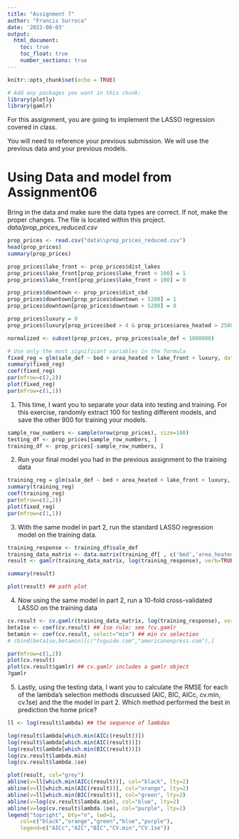 ```yaml
---
title: "Assignment 7"
author: "Francis Surroca"
date: '2022-08-03'
output: 
  html_document:
    toc: true
    toc_float: true
    number_sections: true
---
```


```r
knitr::opts_chunk$set(echo = TRUE)
```

```r
# Add any packages you want in this chunk:
library(plotly)
library(gamlr)

```

For this assignment, you are going to implement the LASSO regression covered in class.

You will need to reference your previous submission. We will use the previous data and your previous models.

# Using Data and model from Assignment06

Bring in the data and make sure the data types are correct. If not, make the proper changes. The file is located within this project. *data/prop_prices_reduced.csv*

```r
prop_prices <- read.csv("data\\prop_prices_reduced.csv")
head(prop_prices)
summary(prop_prices)

prop_prices$lake_front <- prop_prices$dist_lakes
prop_prices$lake_front[prop_prices$lake_front < 100] = 1
prop_prices$lake_front[prop_prices$lake_front > 100] = 0

prop_prices$downtown <- prop_prices$dist_cbd
prop_prices$downtown[prop_prices$downtown < 5280] = 1
prop_prices$downtown[prop_prices$downtown > 5280] = 0

prop_prices$luxury = 0
prop_prices$luxury[prop_prices$bed > 4 & prop_prices$area_heated > 2500 & prop_prices$pool == 1] = 1

normalized <- subset(prop_prices, prop_prices$sale_def < 1000000)

# Use only the most significant variables in the formula
fixed_reg = glm(sale_def ~ bed + area_heated + lake_front + luxury, data=normalized)
summary(fixed_reg) 
coef(fixed_reg) 
par(mfrow=c(2,2))
plot(fixed_reg)
par(mfrow=c(1,1))

```

1.  This time, I want you to separate your data into testing and training. For this exercise, randomly extract 100 for testing different models, and save the other 900 for training your models.

```r
sample_row_numbers <- sample(nrow(prop_prices), size=100)
testing_df <- prop_prices[sample_row_numbers, ]
training_df <- prop_prices[-sample_row_numbers, ]

```

2.  Run your final model you had in the previous assignment to the training data

```r
training_reg = glm(sale_def ~ bed + area_heated + lake_front + luxury, data=training_df)
summary(training_reg) 
coef(training_reg) 
par(mfrow=c(2,2))
plot(fixed_reg)
par(mfrow=c(1,1))

```

3.  With the same model in part 2, run the standard LASSO regression model on the training data.

```r
training_response <- training_df$sale_def
training_data_matrix <- data.matrix(training_df[ , c('bed','area_heated','lake_front','luxury')])
result <- gamlr(training_data_matrix, log(training_response), verb=TRUE)

summary(result)

plot(result) ## path plot
```

4.  Now using the same model in part 2, run a 10-fold cross-validated LASSO on the training data

```r
cv.result <- cv.gamlr(training_data_matrix, log(training_response), verb=TRUE,nfold =10)
beta1se <- coef(cv.result) ## 1se rule; see ?cv.gamlr
betamin <- coef(cv.result, select="min") ## min cv selection
# cbind(beta1se,betamin)[c("tvguide.com","americanexpress.com"),]

par(mfrow=c(1,2))
plot(cv.result)
plot(cv.result$gamlr) ## cv.gamlr includes a gamlr object
?gamlr


```

5.  Lastly, using the testing data, I want you to calculate the RMSE for each of the lambda's selection methods discussed (AIC, BIC, AICc, cv.min, cv.1se) and the the model in part 2. Which method performed the best in prediction the home price?

```r
ll <- log(result$lambda) ## the sequence of lambdas

log(result$lambda[which.min(AICc(result))])
log(result$lambda[which.min(AIC(result))])
log(result$lambda[which.min(BIC(result))])
log(cv.result$lambda.min)
log(cv.result$lambda.1se)

plot(result, col="grey")
abline(v=ll[which.min(AICc(result))], col="black", lty=2)
abline(v=ll[which.min(AIC(result))], col="orange", lty=2)
abline(v=ll[which.min(BIC(result))], col="green", lty=2)
abline(v=log(cv.result$lambda.min), col="blue", lty=2)
abline(v=log(cv.result$lambda.1se), col="purple", lty=2)
legend("topright", bty="n", lwd=1, 
	col=c("black","orange","green","blue","purple"),
	legend=c("AICc","AIC","BIC","CV.min","CV.1se"))
```
